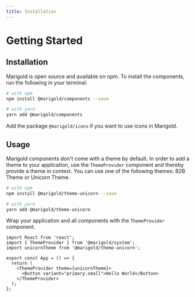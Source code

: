 ```yaml
---
title: Installation
---
```


# Getting Started

## Installation

Marigold is open source and available on npm. To install the components, run the following in your terminal:

```bash code
# with npm
npm install @marigold/components --save

# with yarn
yarn add @marigold/components
```

Add the package `@marigold/icons` if you want to use icons in Marigold.

## Usage

Marigold components don't come with a theme by default. In order to add a theme to your application, use the `ThemeProvider`
component and thereby provide a theme in context. You can use one of the following themes: <Link to="themes/b2b">B2B Theme</Link> or <Link to="themes/unicorn">Unicorn Theme</Link>.

```bash code
# with npm
npm install @marigold/theme-unicorn --save

# with yarn
yarn add @marigold/theme-unicorn
```

Wrap your application and all components with the `ThemeProvider` component.

```tsx code
import React from 'react';
import { ThemeProvider } from '@marigold/system';
import unicornTheme from '@marigold/theme-unicorn';

export const App = () => {
  return (
    <ThemeProvider theme={unicornTheme}>
      <Button variant="primary.small">Hello World</Button>
    </ThemeProvider>
  );
};
```
